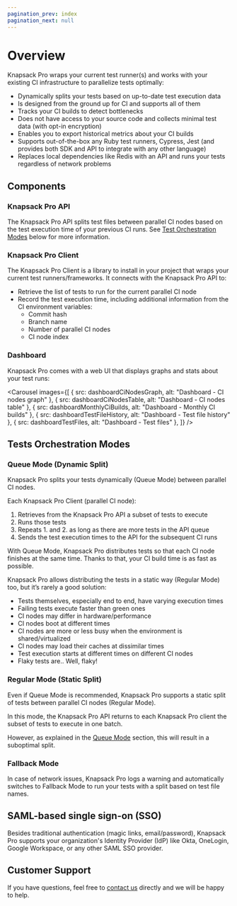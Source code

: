 ```yaml
---
pagination_prev: index
pagination_next: null
---
```



# Overview

Knapsack Pro wraps your current test runner(s) and works with your existing CI infrastructure to parallelize tests optimally:

- Dynamically splits your tests based on up-to-date test execution data
- Is designed from the ground up for CI and supports all of them
- Tracks your CI builds to detect bottlenecks
- Does not have access to your source code and collects minimal test data (with opt-in encryption)
- Enables you to export historical metrics about your CI builds
- Supports out-of-the-box any Ruby test runners, Cypress, Jest (and provides both SDK and API to integrate with any other language)
- Replaces local dependencies like Redis with an API and runs your tests regardless of network problems

<Architecture className="w-full h-auto center" />

## Components

### Knapsack Pro API

The Knapsack Pro API splits test files between parallel CI nodes based on the test execution time of your previous CI runs. See [Test Orchestration Modes](#tests-orchestration-modes) below for more information.

### Knapsack Pro Client

The Knapsack Pro Client is a library to install in your project that wraps your current test runners/frameworks. It connects with the Knapsack Pro API to:

- Retrieve the list of tests to run for the current parallel CI node
- Record the test execution time, including additional information from the CI environment variables:
  - Commit hash
  - Branch name
  - Number of parallel CI nodes
  - CI node index

### Dashboard

Knapsack Pro comes with a web UI that displays graphs and stats about your test runs:

<Carousel images={[
{ src: dashboardCiNodesGraph, alt: "Dashboard - CI nodes graph" },
{ src: dashboardCiNodesTable, alt: "Dashboard - CI nodes table" },
{ src: dashboardMonthlyCiBuilds, alt: "Dashboard - Monthly CI builds" },
{ src: dashboardTestFileHistory, alt: "Dashboard - Test file history" },
{ src: dashboardTestFiles, alt: "Dashboard - Test files" },
]} />

## Tests Orchestration Modes

### Queue Mode (Dynamic Split)

Knapsack Pro splits your tests dynamically (Queue Mode) between parallel CI nodes.

Each Knapsack Pro Client (parallel CI node):

1. Retrieves from the Knapsack Pro API a subset of tests to execute
2. Runs those tests
3. Repeats 1. and 2. as long as there are more tests in the API queue
4. Sends the test execution times to the API for the subsequent CI runs

With Queue Mode, Knapsack Pro distributes tests so that each CI node finishes at the same time. Thanks to that, your CI build time is as fast as possible.

Knapsack Pro allows distributing the tests in a static way (Regular Mode) too, but it’s rarely a good solution:

- Tests themselves, especially end to end, have varying execution times
- Failing tests execute faster than green ones
- CI nodes may differ in hardware/performance
- CI nodes boot at different times
- CI nodes are more or less busy when the environment is shared/virtualized
- CI nodes may load their caches at dissimilar times
- Test execution starts at different times on different CI nodes
- Flaky tests are.. Well, flaky!

### Regular Mode (Static Split)

Even if Queue Mode is recommended, Knapsack Pro supports a static split of tests between parallel CI nodes (Regular Mode).

In this mode, the Knapsack Pro API returns to each Knapsack Pro client the subset of tests to execute in one batch.

However, as explained in the [Queue Mode](#queue-mode-dynamic-split) section, this will result in a suboptimal split.

### Fallback Mode

In case of network issues, Knapsack Pro logs a warning and automatically switches to Fallback Mode to run your tests with a split based on test file names.

## SAML-based single sign-on (SSO)

Besides traditional authentication (magic links, email/password), Knapsack Pro supports your organization's Identity Provider (IdP) like Okta, OneLogin, Google Workspace, or any other SAML SSO provider.

## Customer Support

If you have questions, feel free to [contact us](https://knapsackpro.com/contact) directly and we will be happy to help.
